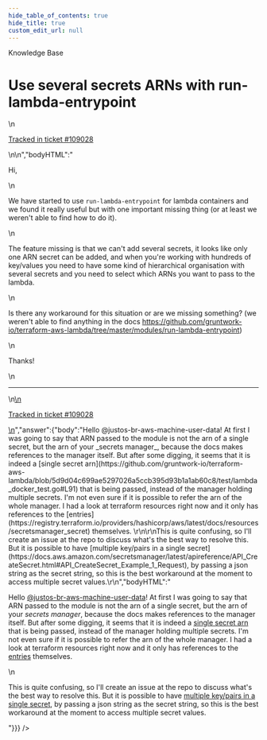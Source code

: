 ```yaml
---
hide_table_of_contents: true
hide_title: true
custom_edit_url: null
---
```



<CenterLayout>
<span className="searchCategory">Knowledge Base</span>
<h1>Use several secrets ARNs with run-lambda-entrypoint</h1>
<GitHub discussion={{"id":"D_kwDOF8slf84AQJy_","number":514,"author":{"login":"justos-br-aws-machine-user-data"},"title":"Use several secrets ARNs with run-lambda-entrypoint","body":"\nHi, \r\n\r\nWe have started to use `run-lambda-entrypoint` for lambda containers and we found it really useful but with one important missing thing (or at least we weren't able to find how to do it). \r\n\r\nThe feature missing is that we can't add several secrets, it looks like only one ARN secret can be added, and when you're working with hundreds of key/values you need to have some kind of hierarchical organisation with several secrets and you need to select which ARNs you want to pass to the lambda. \r\n\r\nIs there any workaround for this situation or are we missing something? (we weren't able to find anything in the docs https://github.com/gruntwork-io/terraform-aws-lambda/tree/master/modules/run-lambda-entrypoint)\r\n\r\nThanks!\r\n\r\n\n\n---\n\n<ins datetime=\"2022-07-21T08:49:45Z\">\n  <p><a href=\"https://support.gruntwork.io/hc/requests/109028\">Tracked in ticket #109028</a></p>\n</ins>\n","bodyHTML":"<p dir=\"auto\">Hi,</p>\n<p dir=\"auto\">We have started to use <code class=\"notranslate\">run-lambda-entrypoint</code> for lambda containers and we found it really useful but with one important missing thing (or at least we weren't able to find how to do it).</p>\n<p dir=\"auto\">The feature missing is that we can't add several secrets, it looks like only one ARN secret can be added, and when you're working with hundreds of key/values you need to have some kind of hierarchical organisation with several secrets and you need to select which ARNs you want to pass to the lambda.</p>\n<p dir=\"auto\">Is there any workaround for this situation or are we missing something? (we weren't able to find anything in the docs <a href=\"https://github.com/gruntwork-io/terraform-aws-lambda/tree/master/modules/run-lambda-entrypoint\">https://github.com/gruntwork-io/terraform-aws-lambda/tree/master/modules/run-lambda-entrypoint</a>)</p>\n<p dir=\"auto\">Thanks!</p>\n<hr>\n<ins datetime=\"2022-07-21T08:49:45Z\">\n  <p dir=\"auto\"><a href=\"https://support.gruntwork.io/hc/requests/109028\" rel=\"nofollow\">Tracked in ticket #109028</a></p>\n</ins>","answer":{"body":"Hello @justos-br-aws-machine-user-data! At first I was going to say that ARN passed to the module is not the arn of a single secret, but the arn of your _secrets manager_, because the docs makes references to the manager itself. But after some digging, it seems that it is indeed a [single secret arn](https://github.com/gruntwork-io/terraform-aws-lambda/blob/5d9d04c699ae5297026a5ccb395d93b1a1ab60c8/test/lambda_docker_test.go#L91) that is being passed, instead of the manager holding multiple secrets. I'm not even sure if it is possible to refer the arn of the whole manager. I had a look at terraform resources right now and it only has references to the [entries](https://registry.terraform.io/providers/hashicorp/aws/latest/docs/resources/secretsmanager_secret) themselves. \r\n\r\nThis is quite confusing, so I'll create an issue at the repo to discuss what's the best way to resolve this. But it is possible to have [multiple key/pairs in a single secret](https://docs.aws.amazon.com/secretsmanager/latest/apireference/API_CreateSecret.html#API_CreateSecret_Example_1_Request), by passing a json string as the secret string, so this is the best workaround at the moment to access multiple secret values.\r\n","bodyHTML":"<p dir=\"auto\">Hello <a class=\"user-mention notranslate\" data-hovercard-type=\"user\" data-hovercard-url=\"/users/justos-br-aws-machine-user-data/hovercard\" data-octo-click=\"hovercard-link-click\" data-octo-dimensions=\"link_type:self\" href=\"https://github.com/justos-br-aws-machine-user-data\">@justos-br-aws-machine-user-data</a>! At first I was going to say that ARN passed to the module is not the arn of a single secret, but the arn of your <em>secrets manager</em>, because the docs makes references to the manager itself. But after some digging, it seems that it is indeed a <a href=\"https://github.com/gruntwork-io/terraform-aws-lambda/blob/5d9d04c699ae5297026a5ccb395d93b1a1ab60c8/test/lambda_docker_test.go#L91\">single secret arn</a> that is being passed, instead of the manager holding multiple secrets. I'm not even sure if it is possible to refer the arn of the whole manager. I had a look at terraform resources right now and it only has references to the <a href=\"https://registry.terraform.io/providers/hashicorp/aws/latest/docs/resources/secretsmanager_secret\" rel=\"nofollow\">entries</a> themselves.</p>\n<p dir=\"auto\">This is quite confusing, so I'll create an issue at the repo to discuss what's the best way to resolve this. But it is possible to have <a href=\"https://docs.aws.amazon.com/secretsmanager/latest/apireference/API_CreateSecret.html#API_CreateSecret_Example_1_Request\" rel=\"nofollow\">multiple key/pairs in a single secret</a>, by passing a json string as the secret string, so this is the best workaround at the moment to access multiple secret values.</p>"}}} />

</CenterLayout>
  

<!-- ##DOCS-SOURCER-START
{
  "sourcePlugin": "github-discussions",
  "hash": "1635f64e4dbf4a778203ba9f4d010795"
}
##DOCS-SOURCER-END -->
